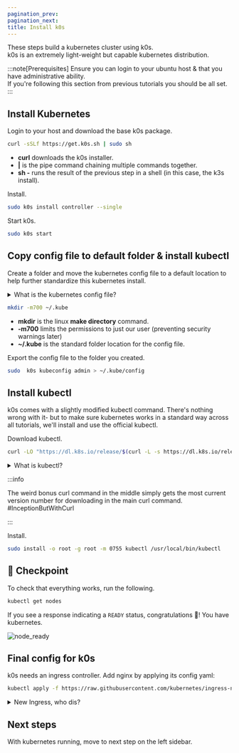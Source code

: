 ---
pagination_prev:
pagination_next:
title: Install k0s
---

These steps build a kubernetes cluster using k0s.  
k0s is an extremely light-weight but capable kubernetes distribution.

:::note[Prerequisites]
Ensure you can login to your ubuntu host & that you have administrative ability.  
If you're following this section from previous tutorials you should be all set.
:::

## Install Kubernetes

Login to your host and download the base k0s package.

```bash
curl -sSLf https://get.k0s.sh | sudo sh
```

- **curl** downloads the k0s installer.
- **|** is the pipe command chaining multiple commands together.
- **sh -** runs the result of the previous step in a shell (in this case, the k3s install).

Install.

```bash
sudo k0s install controller --single
```

Start k0s.

```bash
sudo k0s start
```

## Copy config file to default folder & install kubectl

Create a folder and move the kubernetes config file to a default location to help further standardize this kubernetes install.

<details>
  <summary>What is the kubernetes config file?</summary>
  <ul>
    <li>Kubernetes distributions create a config file that describe the cluster and how to access it.</li>
    <li>These next few steps move the k3s config file to the default spot where kubectl will look & secure the file to avoid errors later.</li>
  </ul>
</details>

```bash
mkdir -m700 ~/.kube
```

- **mkdir** is the linux **make directory** command.
- **-m700** limits the permissions to just our user (preventing security warnings later)
- **~/.kube** is the standard folder location for the config file.

Export the config file to the folder you created.

```bash
sudo  k0s kubeconfig admin > ~/.kube/config
```

## Install kubectl

k0s comes with a slightly modified kubectl command. There's nothing wrong with it-
but to make sure kubernetes works in a standard way across all tutorials, we'll install and use the official kubectl.

Download kubectl.

```bash
curl -LO "https://dl.k8s.io/release/$(curl -L -s https://dl.k8s.io/release/stable.txt)/bin/linux/amd64/kubectl"
```

<details>
  <summary>What is kubectl?</summary>
  <ul>
    <li>Kubernetes's interface is an [API](https://en.wikipedia.org/wiki/API). We need a way to interact with it.</li>
    <li>kubectl is a well organized/documented command line tool to achieve this. Running `kubectl` will show you the myriad of options available.</li>
  </ul>
</details>

:::info

The weird bonus curl command in the middle simply gets the most current version number for downloading in the main curl command. #InceptionButWithCurl

:::

Install.

```bash
sudo install -o root -g root -m 0755 kubectl /usr/local/bin/kubectl
```

## :checkered_flag: Checkpoint

To check that everything works, run the following.

```bash
kubectl get nodes
```

If you see a response indicating a `READY` status, congratulations :tada:! You have kubernetes.

![node_ready](../../../../img/node_ready.png)

## Final config for k0s

k0s needs an ingress controller. Add nginx by applying its config yaml:

```bash
kubectl apply -f https://raw.githubusercontent.com/kubernetes/ingress-nginx/controller-v1.2.0/deploy/static/provider/cloud/deploy.yaml
```

<details>
  <summary>New Ingress, who dis?</summary>

By default, Kubernetes sets up a virtual network between the containers. This lets application components communicate with each other and (generally) the internet.

We need an [ingress controller](https://www.nginx.com/resources/glossary/kubernetes-ingress-controller)
to manage cluster access from the outside. It's like adding a gate
to a walled city with guards directing traffic. It allows access to approved
locations and prevents unauthorized requests.

</details>

## Next steps

With kubernetes running, move to next step on the left sidebar.
